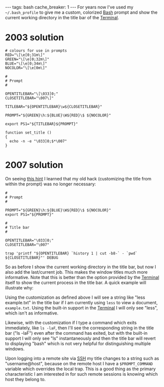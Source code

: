 ---
tags: bash
cache_breaker: 1
---
For years now I've used my <tt>~/.bash_profile</tt> to give me a custom, colorized [[Bash]] prompt and show the current working directory in the title bar of the [[Terminal]].

= 2003 solution =

<pre># colours for use in prompts
RED="\[\e[0;31m\]"
GREEN="\[\e[0;32m\]"
BLUE="\[\e[0;34m\]"
NOCOLOR="\[\e[0m\]"

#
# Prompt                                                
#

OPENTITLEBAR="\[\033]0;"
CLOSETITLEBAR="\007\]"

TITLEBAR="${OPENTITLEBAR}\w${CLOSETITLEBAR}"

PROMPT="${GREEN}\h:${BLUE}\W${RED}\$ ${NOCOLOR}"

export PS1="${TITLEBAR}${PROMPT}"

function set_title ()
{
  echo -n -e "\033]0;$*\007"
}</pre>

= 2007 solution =

On seeing [http://www.macosxhints.com/article.php?story=20070628002730528 this hint] I learned that my old hack (customizing the title from within the prompt) was no longer necessary:

<pre>#
# Prompt                                                
#

PROMPT="${GREEN}\h:${BLUE}\W${RED}\$ ${NOCOLOR}"
export PS1="${PROMPT}"

#
# Title bar
#

OPENTITLEBAR="\033]0;"
CLOSETITLEBAR="\007"

trap 'printf "${OPENTITLEBAR} `history 1 | cut -b8-` - `pwd` ${CLOSETITLEBAR}"' DEBUG</pre>

So as before I show the current working directory in the title bar, but now I also add the last/current job. This makes the window titles much more informative. Note that this is better than the option provided by the [[Terminal]] itself to show the current process in the title bar. A quick example will illustrate why:

Using the customization as defined above I will see a string like "less example.txt" in the title bar if I am currently using <tt>less</tt> to view a document, <tt>example.txt</tt>. Using the built-in support in the [[Terminal]] I will only see "less", which isn't as informative.

Likewise, with the customization if I type a command which exits immediately, like <tt>ls -laF</tt>, then I'll see the corresponding string in the title bar ("ls -laF") even after the command has exited, but with the built-in support I will only see "ls" instantaneously and then the title bar will revert to displaying "bash" which is not very helpful for distinguishing multiple windows.

Upon logging into a remote site via [[SSH]] my title changes to a string such as "username@host", because on the remote host I have a <tt>$PROMPT_COMMAND</tt> variable which overrides the local trap. This is a good thing as the primary characteristic I am interested in for such remote sessions is knowing which host they belong to.
